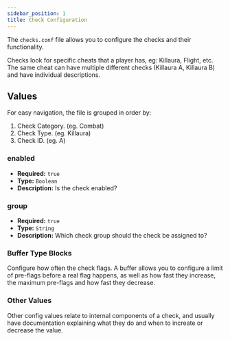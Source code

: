 ```yaml
---
sidebar_position: 1
title: Check Configuration
---
```


The `checks.conf` file allows you to configure the checks and their functionality.

Checks look for specific cheats that a player has, eg: Killaura, Flight, etc. The same cheat can have multiple different checks (Killaura A, Killaura B) and have individual descriptions.

## Values

For easy navigation, the file is grouped in order by:
1. Check Category. (eg. Combat)
2. Check Type. (eg. Killaura)
3. Check ID. (eg. A)

### enabled

- **Required:** `true`
- **Type:** `Boolean`
- **Description:** Is the check enabled?

### group

- **Required:** `true`
- **Type:** `String`
- **Description:** Which check group should the check be assigned to?

### Buffer Type Blocks

Configure how often the check flags. A buffer allows you to configure a limit of pre-flags before a real flag happens, as well as how fast they increase, the maximum pre-flags and how fast they decrease.

### Other Values

Other config values relate to internal components of a check, and usually have documentation explaining what they do and when to increate or decrease the value.